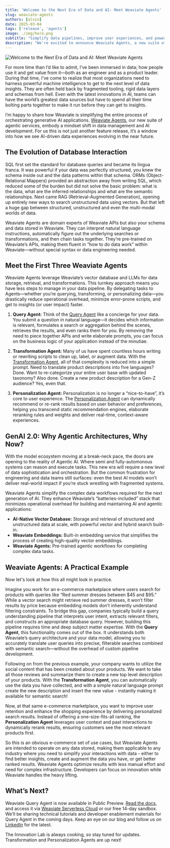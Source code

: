 ```yaml
---
title: 'Welcome to the Next Era of Data and AI: Meet Weaviate Agents'
slug: weaviate-agents
authors: [alvin]
date: 2025-03-04
tags: ['release', 'agents']
image: ./img/hero.png
subtitle: "Simplify data pipelines, improve user experiences, and power intelligent applications with agentic workflows"
description: "We’re excited to announce Weaviate Agents, a new suite of agentic services in Weaviate designed to simplify data orchestration and accelerate generative AI development."
---
```

![Welcome to the Next Era of Data and AI: Meet Weaviate Agents](./img/hero.png)

For more time than I’d like to admit, I’ve been immersed in data; how people use it and get value from it—both as an engineer and as a product leader. During that time, I’ve come to realize that most organizations need to harness powerful machine intelligence to get to the next level of data insights. They are often held back by fragmented tooling, rigid data layers and schemas from hell. Even with the latest innovations in AI, teams can have the world’s greatest data sources but have to spend all their time bolting parts together to make it run before they can get to insights.

I’m happy to share how Weaviate is simplifying the entire process of orchestrating generative AI applications. [Weaviate Agents](https://docs.weaviate.io/agents), our new suite of agentic services, embody a mindset shift in data management and AI development. For us this is not just another feature release, it’s a window into how we see AI-driven data experiences evolving in the near future.

## The Evolution of Database Interaction

SQL first set the standard for database queries and became its lingua franca. It was powerful if your data was perfectly structured, you knew the schema inside out and the data patterns within that schema. ORMs (Object-Relational Mappers) provided an abstraction away from writing SQL, which reduced some of the burden but did not solve the basic problem: what is the data, what are the inferred relationships and what are the semantic relationships. Next came RAG (Retrieval-Augmented Generation), opening up entirely new ways to search unstructured data using vectors. But that left a huge gap between structured, unstructured and even the multi-modal worlds of data.

Weaviate Agents are domain experts of Weaviate APIs but also your schema and data stored in Weaviate. They can interpret natural language instructions, automatically figure out the underlying searches or transformations, and then chain tasks together. They’re pre-trained on Weaviate’s APIs, making them fluent in “how to do data work” within Weaviate—without special syntax or data engineering needed. 

## Meet the First Three Weaviate Agents

Weaviate Agents leverage Weaviate’s vector database and LLMs for data storage, retrieval, and transformations. This turnkey approach means you have less steps to manage in your data pipeline. By delegating tasks to Agents—whether you’re querying, transforming, or personalizing data—you drastically reduce operational overhead, minimize error-prone scripts, and get to insights (or user impact) faster.

1. **Query Agent:** Think of the [Query Agent](https://weaviate.io/product/query-agent) like a concierge for your data. You submit a question in natural language—it decides which information is relevant, formulates a search or aggregation behind the scenes, retrieves the results, and even ranks them for you. By removing the need to piece together APIs and write elaborate prompts, you can focus on the business logic of your application instead of the minutiae.

2. **Transformation Agent:** Many of us have spent countless hours writing or rewriting scripts to clean up, label, or augment data. With the [Transformation Agent](https://weaviate.io/product/transformation-agent), all of that complexity is reduced into a simple prompt. Need to translate product descriptions into five languages? Done. Want to re-categorize your entire user base with updated taxonomy? Also done. Create a new product description for a Gen-Z audience? Yes, even that.

3. **Personalization Agent:** Personalization is no longer a “nice-to-have”, it’s core to user experience. The [Personalization Agent](https://weaviate.io/product/personalization-agent) can dynamically recommend or re-rank results based on user behavior and preferences, helping you transcend static recommendation engines, elaborate reranking rules and weights and deliver real-time, context-aware experiences.

## GenAI 2.0: Why Agentic Architectures, Why Now?

With the model ecosystem moving at a break-neck pace, the doors are opening to the reality of Agentic AI. Where semi and fully-automonous systems can reason and execute tasks. This new era will require a new level of data sophistication and orchestration. But the common frustration for engineering and data teams still surfaces: even the best AI models won’t deliver real-world impact if you’re stuck wrestling with fragmented systems. 

Weaviate Agents simplify the complex data workflows required for the next generation of AI. They enhance Weaviate’s “batteries-included” stack that minimizes operational overhead for building and maintaining AI and agentic applications:

* **AI-Native Vector Database:** Storage and retrieval of structured and unstructured data at scale, with powerful vector and hybrid search built-in.   
* **Weaviate Embeddings:** Built-in embedding service that simplifies the process of creating high-quality vector embeddings.   
* **Weaviate Agents:** Pre-trained agentic workflows for completing complex data tasks.

## Weaviate Agents: A Practical Example

Now let's look at how this all might look in practice.

Imagine you work for an e-commerce marketplace where users search for products with queries like “Red summer dresses between $45 and $95.” While a vector search might retrieve red summer dresses, it won’t filter results by price because embedding models don’t inherently understand filtering constraints. To bridge this gap, companies typically build a query understanding pipeline that interprets user intent, extracts relevant filters, and constructs an appropriate database query. However, building this pipeline requires time and deep subject matter expertise. With the **Query Agent**, this functionality comes out of the box. It understands both Weaviate’s query architecture and your data model, allowing you to accurately translate user queries into precise, filterable searches combined with semantic search—without the overhead of custom pipeline development.

Following on from the previous example, your company wants to utilize the social content that has been created about your products. We want to take all those reviews and summarize them to create a new top level description of your products. With the **Transformation Agent**, you can automatically use the data you have collected, and with a simple natural language prompt create the new description and insert the new value - instantly making it available for semantic search! 

Now, at that same e-commerce marketplace, you want to improve user retention and enhance the shopping experience by delivering personalized search results. Instead of offering a one-size-fits-all ranking, the **Personalization Agent** leverages user context and past interactions to dynamically rerank results, ensuring customers see the most relevant products first.

So this is an obvious e-commerce set of use cases, but Weaviate Agents are intended to operate on any data stored, making them applicable to any industry where you need to simplify your interactions with data \- either to find better insights, create and augment the data you have, or get better ranked results. Weaviate Agents optimize results with less manual effort and need for complex infrastructure. Developers can focus on innovation while Weaviate handles the heavy lifting.

## What’s Next?
Weaviate Query Agent is now available in Public Preview. [Read the docs](https://docs.weaviate.io/agents/query), and access it via [Weaviate Serverless Cloud](https://auth.wcs.api.weaviate.io/auth/realms/SeMI/protocol/openid-connect/auth?client_id=wcs-frontend&scope=openid%20email%20profile&response_type=code&redirect_uri=https%3A%2F%2Fconsole.weaviate.cloud%2Fapi%2Fauth%2Fcallback%2Fkeycloak&state=hq8gLNGjVQliM-J80i5kzrala69zk1xLcqTjIiC7Ofc&code_challenge=bMCkpkeP7Ep6sthJIdGiq-gFUekWPBTbczgXo3Rw8jI&code_challenge_method=S256) or our free 14-day sandbox. We’ll be sharing technical tutorials and developer enablement materials for Query Agent in the coming days. Keep an eye on our blog and follow us on [LinkedIn](https://www.linkedin.com/company/weaviate-io/) for the latest. 

The Innovation Lab is always cooking, so stay tuned for updates. Transformation and Personalization Agents are up next! 


<WhatsNext />

